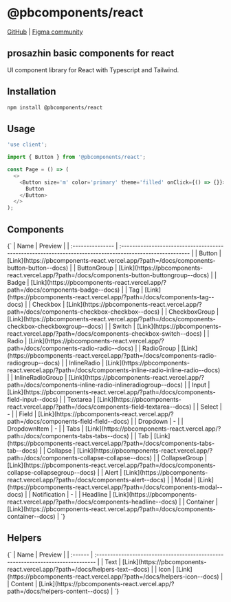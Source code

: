 
# @pbcomponents/react

[GitHub](https://github.com/prosazhin/pbcomponents/tree/main/packages/react) | [Figma community](https://www.figma.com/community/file/1214486013859546496/pbcomponents)

## prosazhin basic components for react

UI component library for React with Typescript and Tailwind.

## Installation

```bash
npm install @pbcomponents/react
```

## Usage

```javascript
'use client';

import { Button } from '@pbcomponents/react';

const Page = () => (
  <>
    <Button size='m' color='primary' theme='filled' onClick={() => {}}>
      Button
    </Button>
  </>
);
```

## Components

<Markdown>
  {`
| Name             | Preview                                                                                                  |
| :--------------- | :------------------------------------------------------------------------------------------------------- |
| Button           | [Link](https://pbcomponents-react.vercel.app/?path=/docs/components-button-button--docs)                 |
| ButtonGroup      | [Link](https://pbcomponents-react.vercel.app/?path=/docs/components-button-buttongroup--docs)            |
| Badge            | [Link](https://pbcomponents-react.vercel.app/?path=/docs/components-badge--docs)                         |
| Tag              | [Link](https://pbcomponents-react.vercel.app/?path=/docs/components-tag--docs)                           |
| Checkbox         | [Link](https://pbcomponents-react.vercel.app/?path=/docs/components-checkbox-checkbox--docs)             |
| CheckboxGroup    | [Link](https://pbcomponents-react.vercel.app/?path=/docs/components-checkbox-checkboxgroup--docs)        |
| Switch           | [Link](https://pbcomponents-react.vercel.app/?path=/docs/components-checkbox-switch--docs)               |
| Radio            | [Link](https://pbcomponents-react.vercel.app/?path=/docs/components-radio-radio--docs)                   |
| RadioGroup       | [Link](https://pbcomponents-react.vercel.app/?path=/docs/components-radio-radiogroup--docs)              |
| InlineRadio      | [Link](https://pbcomponents-react.vercel.app/?path=/docs/components-inline-radio-inline-radio--docs)     |
| InlineRadioGroup | [Link](https://pbcomponents-react.vercel.app/?path=/docs/components-inline-radio-inlineradiogroup--docs) |
| Input            | [Link](https://pbcomponents-react.vercel.app/?path=/docs/components-field-input--docs)                   |
| Textarea         | [Link](https://pbcomponents-react.vercel.app/?path=/docs/components-field-textarea--docs)                |
| Select           | -                                                                                                        |
| Field            | [Link](https://pbcomponents-react.vercel.app/?path=/docs/components-field-field--docs)                   |
| Dropdown         | -                                                                                                        |
| DropdownItem     | -                                                                                                        |
| Tabs             | [Link](https://pbcomponents-react.vercel.app/?path=/docs/components-tabs-tabs--docs)                     |
| Tab              | [Link](https://pbcomponents-react.vercel.app/?path=/docs/components-tabs-tab--docs)                      |
| Collapse         | [Link](https://pbcomponents-react.vercel.app/?path=/docs/components-collapse-collapse--docs)             |
| CollapseGroup    | [Link](https://pbcomponents-react.vercel.app/?path=/docs/components-collapse-collapsegroup--docs)        |
| Alert            | [Link](https://pbcomponents-react.vercel.app/?path=/docs/components-alert--docs)                         |
| Modal            | [Link](https://pbcomponents-react.vercel.app/?path=/docs/components-modal--docs)                         |
| Notification     | -                                                                                                        |
| Headline         | [Link](https://pbcomponents-react.vercel.app/?path=/docs/components-headline--docs)                      |
| Container        | [Link](https://pbcomponents-react.vercel.app/?path=/docs/components-container--docs)                     |
`}
</Markdown>

## Helpers

<Markdown>
  {`
| Name    | Preview                                                                         |
| :------ | :------------------------------------------------------------------------------ |
| Text    | [Link](https://pbcomponents-react.vercel.app/?path=/docs/helpers-text--docs)    |
| Icon    | [Link](https://pbcomponents-react.vercel.app/?path=/docs/helpers-icon--docs)    |
| Content | [Link](https://pbcomponents-react.vercel.app/?path=/docs/helpers-content--docs) |
`}
</Markdown>
